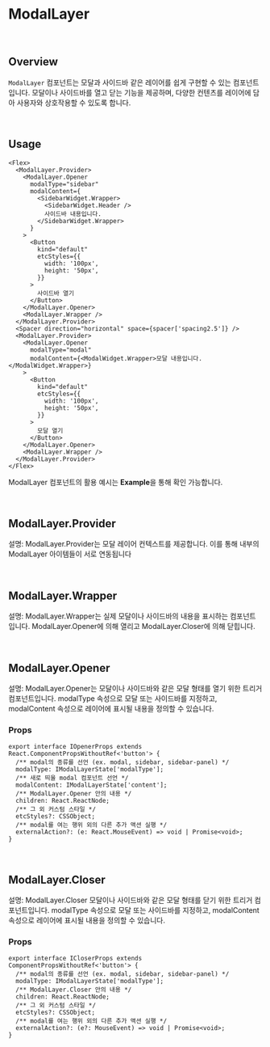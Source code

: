 
# ModalLayer

<br />

## Overview

`ModalLayer` 컴포넌트는 모달과 사이드바 같은 레이어를 쉽게 구현할 수 있는 컴포넌트입니다. 모달이나 사이드바를 열고 닫는 기능을 제공하며, 다양한 컨텐츠를 레이어에 담아 사용자와 상호작용할 수 있도록 합니다.

<br />

## Usage

```tsx
<Flex>
  <ModalLayer.Provider>
    <ModalLayer.Opener
      modalType="sidebar"
      modalContent={
        <SidebarWidget.Wrapper>
          <SidebarWidget.Header />
          사이드바 내용입니다.
        </SidebarWidget.Wrapper>
      }
    >
      <Button
        kind="default"
        etcStyles={{
          width: '100px',
          height: '50px',
        }}
      >
        사이드바 열기
      </Button>
    </ModalLayer.Opener>
    <ModalLayer.Wrapper />
  </ModalLayer.Provider>
  <Spacer direction="horizontal" space={spacer['spacing2.5']} />
  <ModalLayer.Provider>
    <ModalLayer.Opener
      modalType="modal"
      modalContent={<ModalWidget.Wrapper>모달 내용입니다.</ModalWidget.Wrapper>}
    >
      <Button
        kind="default"
        etcStyles={{
          width: '100px',
          height: '50px',
        }}
      >
        모달 열기
      </Button>
    </ModalLayer.Opener>
    <ModalLayer.Wrapper />
  </ModalLayer.Provider>
</Flex>
```

ModalLayer 컴포넌트의 활용 예시는 **Example**을 통해 확인 가능합니다.

<br />

## ModalLayer.Provider

설명: ModalLayer.Provider는 모달 레이어 컨텍스트를 제공합니다. 이를 통해 내부의 ModalLayer 아이템들이 서로 연동됩니다

<br />

## ModalLayer.Wrapper

설명: ModalLayer.Wrapper는 실제 모달이나 사이드바의 내용을 표시하는 컴포넌트입니다. ModalLayer.Opener에 의해 열리고 ModalLayer.Closer에 의해 닫힙니다.

<br />

## ModalLayer.Opener

설명: ModalLayer.Opener는 모달이나 사이드바와 같은 모달 형태를 열기 위한 트리거 컴포넌트입니다. modalType 속성으로 모달 또는 사이드바를 지정하고, modalContent 속성으로 레이어에 표시될 내용을 정의할 수 있습니다.

### Props

```tsx
export interface IOpenerProps extends React.ComponentPropsWithoutRef<'button'> {
  /** modal의 종류를 선언 (ex. modal, sidebar, sidebar-panel) */
  modalType: IModalLayerState['modalType'];
  /** 새로 띄울 modal 컴포넌트 선언 */
  modalContent: IModalLayerState['content'];
  /** ModalLayer.Opener 안의 내용 */
  children: React.ReactNode;
  /** 그 외 커스텀 스타일 */
  etcStyles?: CSSObject;
  /** modal를 여는 행위 외의 다른 추가 액션 실행 */
  externalAction?: (e: React.MouseEvent) => void | Promise<void>;
}
```

<br />

## ModalLayer.Closer

설명: ModalLayer.Closer 모달이나 사이드바와 같은 모달 형태를 닫기 위한 트리거 컴포넌트입니다. modalType 속성으로 모달 또는 사이드바를 지정하고, modalContent 속성으로 레이어에 표시될 내용을 정의할 수 있습니다.

### Props

```tsx
export interface ICloserProps extends ComponentPropsWithoutRef<'button'> {
  /** modal의 종류를 선언 (ex. modal, sidebar, sidebar-panel) */
  modalType: IModalLayerState['modalType'];
  /** ModalLayer.Closer 안의 내용 */
  children: React.ReactNode;
  /** 그 외 커스텀 스타일 */
  etcStyles?: CSSObject;
  /** modal를 여는 행위 외의 다른 추가 액션 실행 */
  externalAction?: (e?: MouseEvent) => void | Promise<void>;
}
```

<br />
